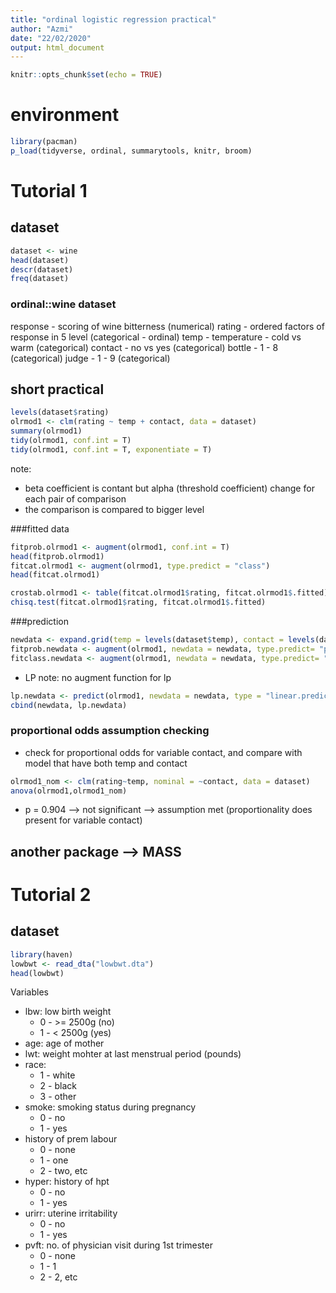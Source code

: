 ```yaml
---
title: "ordinal logistic regression practical"
author: "Azmi"
date: "22/02/2020"
output: html_document
---
```


```r
knitr::opts_chunk$set(echo = TRUE)
```

# environment

```r
library(pacman)
p_load(tidyverse, ordinal, summarytools, knitr, broom)
```

# Tutorial 1

## dataset

```r
dataset <- wine
head(dataset)
descr(dataset)
freq(dataset)
```

### ordinal::wine dataset

response - scoring of wine bitterness (numerical)
rating - ordered factors of response in 5 level (categorical - ordinal)
temp - temperature - cold vs warm (categorical)
contact - no vs yes (categorical)
bottle - 1 - 8 (categorical)
judge - 1 - 9 (categorical)

## short practical

```r
levels(dataset$rating)
olrmod1 <- clm(rating ~ temp + contact, data = dataset)
summary(olrmod1)
tidy(olrmod1, conf.int = T)
tidy(olrmod1, conf.int = T, exponentiate = T)
```

note:

- beta coefficient is contant but alpha (threshold coefficient) change for each pair of comparison
- the comparison is compared to bigger level

###fitted data

```r
fitprob.olrmod1 <- augment(olrmod1, conf.int = T)
head(fitprob.olrmod1)
fitcat.olrmod1 <- augment(olrmod1, type.predict = "class")
head(fitcat.olrmod1)
```


```r
crostab.olrmod1 <- table(fitcat.olrmod1$rating, fitcat.olrmod1$.fitted)
chisq.test(fitcat.olrmod1$rating, fitcat.olrmod1$.fitted)
```

###prediction

```r
newdata <- expand.grid(temp = levels(dataset$temp), contact = levels(dataset$contact))
fitprob.newdata <- augment(olrmod1, newdata = newdata, type.predict= "prob") ##same with predict(..., type = "prob")
fitclass.newdata <- augment(olrmod1, newdata = newdata, type.predict= "class") ##same with predict(..., type = "class")
```

- LP
note: no augment function for lp
```r
lp.newdata <- predict(olrmod1, newdata = newdata, type = "linear.predictor")
cbind(newdata, lp.newdata)
```

### proportional odds assumption checking

- check for proportional odds for variable contact, and compare with model that have both temp and contact

```r
olrmod1_nom <- clm(rating~temp, nominal = ~contact, data = dataset)
anova(olrmod1,olrmod1_nom)
```

- p = 0.904 --> not significant --> assumption met (proportionality does present for variable contact)


## another package --> MASS

# Tutorial 2

## dataset

```r
library(haven)
lowbwt <- read_dta("lowbwt.dta")
head(lowbwt)
```

Variables

- lbw: low birth weight
  - 0 - >= 2500g (no)
  - 1 - < 2500g (yes)
- age: age of mother
- lwt: weight mohter at last menstrual period (pounds)
- race: 
  - 1 - white
  - 2 - black
  - 3 - other
- smoke: smoking status during pregnancy
  - 0 - no
  - 1 - yes
- history of prem labour
  - 0 - none
  - 1 - one
  - 2 - two, etc
- hyper: history of hpt
  - 0 - no
  - 1 - yes
- urirr: uterine irritability
  - 0 - no
  - 1 - yes
- pvft: no. of physician visit during 1st trimester
  - 0 - none
  - 1 - 1
  - 2 - 2, etc
  
  
